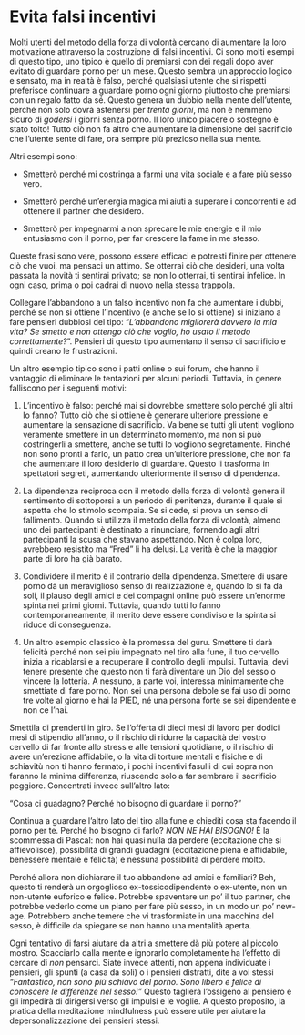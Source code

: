 # Evita falsi incentivi

Molti utenti del metodo della forza di volontà cercano di aumentare la loro motivazione attraverso la costruzione di falsi incentivi. Ci sono molti esempi di questo tipo, uno tipico è quello di premiarsi con dei regali dopo aver evitato di guardare porno per un mese. Questo sembra un approccio logico e sensato, ma in realtà è falso, perché qualsiasi utente che si rispetti preferisce continuare a guardare porno ogni giorno piuttosto che premiarsi con un regalo fatto da sé. Questo genera un dubbio nella mente dell'utente, perché non solo dovrà astenersi per *trenta giorni*, ma non è nemmeno sicuro di *godersi* i giorni senza porno. Il loro unico piacere o sostegno è stato tolto! Tutto ciò non fa altro che aumentare la dimensione del sacrificio che l'utente sente di fare, ora sempre più prezioso nella sua mente.

Altri esempi sono:

- Smetterò perché mi costringa a farmi una vita sociale e a fare più sesso vero.

- Smetterò perché un'energia magica mi aiuti a superare i concorrenti e ad ottenere il partner che desidero.

- Smetterò per impegnarmi a non sprecare le mie energie e il mio entusiasmo con il porno, per far crescere la fame in me stesso.

Queste frasi sono vere, possono essere efficaci e potresti finire per ottenere ciò che vuoi, ma pensaci un attimo. Se otterrai ciò che desideri, una volta passata la novità ti sentirai privato; se non lo otterrai, ti sentirai infelice. In ogni caso, prima o poi cadrai di nuovo nella stessa trappola.

Collegare l'abbandono a un falso incentivo non fa che aumentare i dubbi, perché se non si ottiene l'incentivo (e anche se lo si ottiene) si iniziano a fare pensieri dubbiosi del tipo: "*L'abbandono migliorerà davvero la mia vita? Se smetto e non ottengo ciò che voglio, ho usato il metodo correttamente?*". Pensieri di questo tipo aumentano il senso di sacrificio e quindi creano le frustrazioni.

Un altro esempio tipico sono i patti online o sui forum, che hanno il vantaggio di eliminare le tentazioni per alcuni periodi. Tuttavia, in genere falliscono per i seguenti motivi:

1.  L'incentivo è falso: perché mai si dovrebbe smettere solo perché gli altri lo fanno? Tutto ciò che si ottiene è generare ulteriore pressione e aumentare la sensazione di sacrificio. Va bene se tutti gli utenti vogliono veramente smettere in un determinato momento, ma non si può costringerli a smettere, anche se tutti lo vogliono segretamente. Finché non sono pronti a farlo, un patto crea un'ulteriore pressione, che non fa che aumentare il loro desiderio di guardare. Questo li trasforma in spettatori segreti, aumentando ulteriormente il senso di dipendenza.

2.  La dipendenza reciproca con il metodo della forza di volontà genera il sentimento di sottoporsi a un periodo di penitenza, durante il quale si aspetta che lo stimolo scompaia. Se si cede, si prova un senso di fallimento. Quando si utilizza il metodo della forza di volontà, almeno uno dei partecipanti è destinato a rinunciare, fornendo agli altri partecipanti la scusa che stavano aspettando. Non è colpa loro, avrebbero resistito ma "Fred" li ha delusi. La verità è che la maggior parte di loro ha già barato.

3.  Condividere il merito è il contrario della dipendenza. Smettere di usare porno dà un meraviglioso senso di realizzazione e, quando lo si fa da soli, il plauso degli amici e dei compagni online può essere un'enorme spinta nei primi giorni. Tuttavia, quando tutti lo fanno contemporaneamente, il merito deve essere condiviso e la spinta si riduce di conseguenza.

4.  Un altro esempio classico è la promessa del guru. Smettere ti darà felicità perché non sei più impegnato nel tiro alla fune, il tuo cervello inizia a ricablarsi e a recuperare il controllo degli impulsi. Tuttavia, devi tenere presente che questo non ti farà diventare un Dio del sesso o vincere la lotteria. A nessuno, a parte voi, interessa minimamente che smettiate di fare porno. Non sei una persona debole se fai uso di porno tre volte al giorno e hai la PIED, né una persona forte se sei dipendente e non ce l'hai.

Smettila di prenderti in giro. Se l'offerta di dieci mesi di lavoro per dodici mesi di stipendio all'anno, o il rischio di ridurre la capacità del vostro cervello di far fronte allo stress e alle tensioni quotidiane, o il rischio di avere un'erezione affidabile, o la vita di torture mentali e fisiche e di schiavitù non ti hanno fermato, i pochi incentivi fasulli di cui sopra non faranno la minima differenza, riuscendo solo a far sembrare il sacrificio peggiore. Concentrati invece sull'altro lato:

"Cosa ci guadagno? Perché ho bisogno di guardare il porno?"

Continua a guardare l'altro lato del tiro alla fune e chiediti cosa sta facendo il porno per te. Perché ho bisogno di farlo? *NON NE HAI BISOGNO!* È la scommessa di Pascal: non hai quasi nulla da perdere (eccitazione che si affievolisce), possibilità di grandi guadagni (eccitazione piena e affidabile, benessere mentale e felicità) e nessuna possibilità di perdere molto.

Perché allora non dichiarare il tuo abbandono ad amici e familiari? Beh, questo ti renderà un orgoglioso ex-tossicodipendente o ex-utente, non un non-utente euforico e felice. Potrebbe spaventare un po' il tuo partner, che potrebbe vederlo come un piano per fare più sesso, in un modo un po' new-age. Potrebbero anche temere che vi trasformiate in una macchina del sesso, è difficile da spiegare se non hanno una mentalità aperta.

Ogni tentativo di farsi aiutare da altri a smettere dà più potere al piccolo mostro. Scacciarlo dalla mente e ignorarlo completamente ha l'effetto di cercare di *non* pensarci. Siate invece attenti, non appena individuate i pensieri, gli spunti (a casa da soli) o i pensieri distratti, dite a voi stessi *"Fantastico, non sono più schiavo del porno. Sono libero e felice di conoscere le differenze nel sesso!"* Questo taglierà l'ossigeno al pensiero e gli impedirà di dirigersi verso gli impulsi e le voglie. A questo proposito, la pratica della meditazione mindfulness può essere utile per aiutare la depersonalizzazione dei pensieri stessi.
